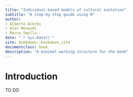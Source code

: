 ```yaml
--- 
title: "Individual-based models of cultural evolution"
subtitle: "A step-by-step guide using R"
author: 
- Alberto Acerbi
- Alex Mesoudi
- Marco Smolla
date: "`r Sys.Date()`"
site: bookdown::bookdown_site
documentclass: book
description: "A minimal working structure for the book"
---
```


# Introduction {-#Introduction}

TO DO